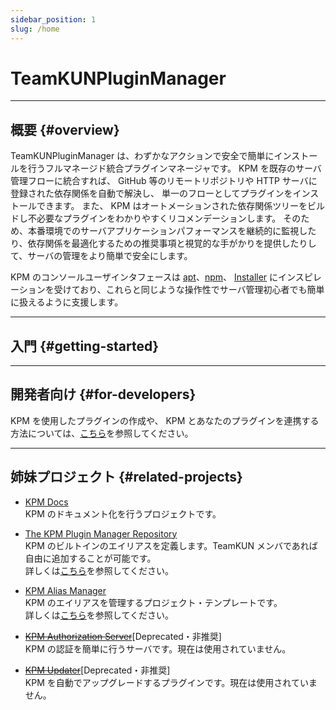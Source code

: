 ```yaml
---
sidebar_position: 1
slug: /home
---
```



# TeamKUNPluginManager

---

## 概要 {#overview}

TeamKUNPluginManager は、わずかなアクションで安全で簡単にインストールを行うフルマネージド統合プラグインマネージャです。
KPM を既存のサーバ管理フローに統合すれば、 GitHub 等のリモートリポジトリや HTTP サーバに登録された依存関係を自動で解決し、 単一のフローとしてプラグインをインストールできます。
また、 KPM はオートメーションされた依存関係ツリーをビルドし不必要なプラグインをわかりやすくリコメンデーションします。
そのため、本番環境でのサーバアプリケーションパフォーマンスを継続的に監視したり、依存関係を最適化するための推奨事項と視覚的な手がかりを提供したりして、サーバの管理をより簡単で安全にします。


KPM のコンソールユーザインタフェースは [apt](https://salsa.debian.org/apt-team/apt)、[npm](https://github.com/npm/cli)、
[Installer](https://dev.bukkit.org/projects/plugin-installer) にインスピレーションを受けており、これらと同じような操作性でサーバ管理初心者でも簡単に扱えるように支援します。

---

## 入門 {#getting-started}

<BelowDocument docId="use-kpm/getting-started/install" />

---

## 開発者向け {#for-developers}

KPM を使用したプラグインの作成や、 KPM とあなたのプラグインを連携する方法については、[こちら](/dev-docs/home)を参照してください。

---

## 姉妹プロジェクト {#related-projects}

- [KPM Docs](https://github.com/TeamKUN/KPMDocs)  
  KPM のドキュメント化を行うプロジェクトです。

- [The KPM Plugin Manager Repository](https://github.com/TeamKUN/PluginManagerRepository)  
  KPM のビルトインのエイリアスを定義します。TeamKUN メンバであれば自由に追加することが可能です。  
  詳しくは[こちら](use-kpm/features/alias/create/#%E3%82%A8%E3%82%A4%E3%83%AA%E3%82%A2%E3%82%B9%E3%81%AE%E8%BF%BD%E5%8A%A0)を参照してください。

- [KPM Alias Manager](https://github.com/TeamKUN/KPMAliasManager)  
  KPM のエイリアスを管理するプロジェクト・テンプレートです。  
  詳しくは[こちら](use-kpm/features/alias/create/#%E3%82%A8%E3%82%A4%E3%83%AA%E3%82%A2%E3%82%B9%E3%81%AE%E8%BF%BD%E5%8A%A0)を参照してください。

- ~~[KPM Authorization Server](https://github.com/TeamKun/KPMAuthorizeServer)~~\[Deprecated・非推奨\]  
  KPM の認証を簡単に行うサーバです。現在は使用されていません。

- ~~[KPM Updater](https://github.com/TeamKUN/KPMUpdater)~~\[Deprecated・非推奨\]  
  KPM を自動でアップグレードするプラグインです。現在は使用されていません。

  <Since version="v3" message="この機能は、KPM v3 から内包されました！" /> 
